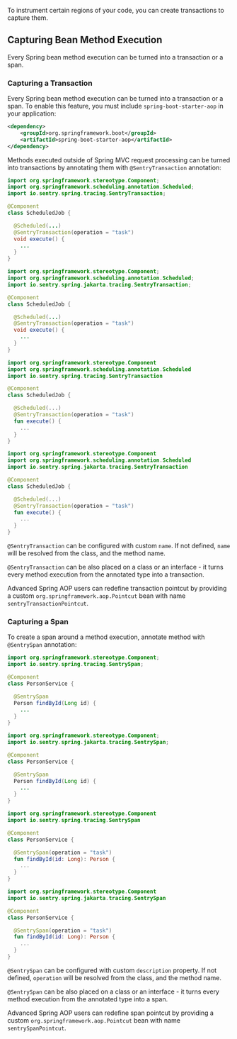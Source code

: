To instrument certain regions of your code, you can create transactions to capture them.

## Capturing Bean Method Execution

Every Spring bean method execution can be turned into a transaction or a span.

### Capturing a Transaction

Every Spring bean method execution can be turned into a transaction or a span. To enable this feature, you must include `spring-boot-starter-aop` in your application:

```xml {tabTitle:Maven}
<dependency>
    <groupId>org.springframework.boot</groupId>
    <artifactId>spring-boot-starter-aop</artifactId>
</dependency>
```

Methods executed outside of Spring MVC request processing can be turned into transactions by annotating them with `@SentryTransaction` annotation:

```java {tabTitle:Java (Spring Boot 2)}
import org.springframework.stereotype.Component;
import org.springframework.scheduling.annotation.Scheduled;
import io.sentry.spring.tracing.SentryTransaction;

@Component
class ScheduledJob {

  @Scheduled(...)
  @SentryTransaction(operation = "task")
  void execute() {
    ...
  }
}
```

```java {tabTitle:Java (Spring Boot 3)}
import org.springframework.stereotype.Component;
import org.springframework.scheduling.annotation.Scheduled;
import io.sentry.spring.jakarta.tracing.SentryTransaction;

@Component
class ScheduledJob {

  @Scheduled(...)
  @SentryTransaction(operation = "task")
  void execute() {
    ...
  }
}
```

```kotlin {tabTitle:Kotlin (Spring Boot 2)}
import org.springframework.stereotype.Component
import org.springframework.scheduling.annotation.Scheduled
import io.sentry.spring.tracing.SentryTransaction

@Component
class ScheduledJob {

  @Scheduled(...)
  @SentryTransaction(operation = "task")
  fun execute() {
    ...
  }
}
```

```kotlin {tabTitle:Kotlin (Spring Boot 3)}
import org.springframework.stereotype.Component
import org.springframework.scheduling.annotation.Scheduled
import io.sentry.spring.jakarta.tracing.SentryTransaction

@Component
class ScheduledJob {

  @Scheduled(...)
  @SentryTransaction(operation = "task")
  fun execute() {
    ...
  }
}
```

`@SentryTransaction` can be configured with custom `name`. If not defined, `name` will be resolved from the class, and the method name.

`@SentryTransaction` can be also placed on a class or an interface - it turns every method execution from the annotated type into a transaction.

Advanced Spring AOP users can redefine transaction pointcut by providing a custom `org.springframework.aop.Pointcut` bean with name `sentryTransactionPointcut`.

### Capturing a Span

To create a span around a method execution, annotate method with `@SentrySpan` annotation:

```java {tabTitle:Java (Spring Boot 2)}
import org.springframework.stereotype.Component;
import io.sentry.spring.tracing.SentrySpan;

@Component
class PersonService {

  @SentrySpan
  Person findById(Long id) {
    ...
  }
}
```

```java {tabTitle:Java (Spring Boot 3)}
import org.springframework.stereotype.Component;
import io.sentry.spring.jakarta.tracing.SentrySpan;

@Component
class PersonService {

  @SentrySpan
  Person findById(Long id) {
    ...
  }
}
```

```kotlin {tabTitle:Kotlin (Spring Boot 2)}
import org.springframework.stereotype.Component
import io.sentry.spring.tracing.SentrySpan

@Component
class PersonService {

  @SentrySpan(operation = "task")
  fun findById(id: Long): Person {
    ...
  }
}
```

```kotlin {tabTitle:Kotlin (Spring Boot 3)}
import org.springframework.stereotype.Component
import io.sentry.spring.jakarta.tracing.SentrySpan

@Component
class PersonService {

  @SentrySpan(operation = "task")
  fun findById(id: Long): Person {
    ...
  }
}
```

`@SentrySpan` can be configured with custom `description` property. If not defined, `operation` will be resolved from the class, and the method name.

`@SentrySpan` can be also placed on a class or an interface - it turns every method execution from the annotated type into a span.

Advanced Spring AOP users can redefine span pointcut by providing a custom `org.springframework.aop.Pointcut` bean with name `sentrySpanPointcut`.
